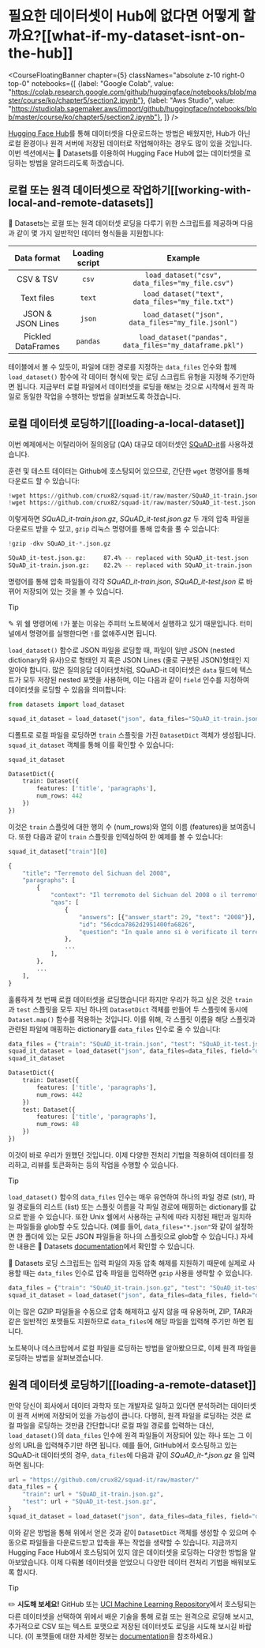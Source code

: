 # 필요한 데이터셋이 Hub에 없다면 어떻게 할까요?[[what-if-my-dataset-isnt-on-the-hub]]

<CourseFloatingBanner chapter={5}
  classNames="absolute z-10 right-0 top-0"
  notebooks={[
    {label: "Google Colab", value: "https://colab.research.google.com/github/huggingface/notebooks/blob/master/course/ko/chapter5/section2.ipynb"},
    {label: "Aws Studio", value: "https://studiolab.sagemaker.aws/import/github/huggingface/notebooks/blob/master/course/ko/chapter5/section2.ipynb"},
]} />

[Hugging Face Hub](https://huggingface.co/datasets)를 통해 데이터셋을 다운로드하는 방법은 배웠지만, Hub가 아닌 로컬 환경이나 원격 서버에 저장된 데이터로 작업해야하는 경우도 많이 있을 것입니다. 이번 섹션에서는 🤗 Datasets를 이용하여 Hugging Face Hub에 없는 데이터셋을 로딩하는 방법을 알려드리도록 하겠습니다.

<Youtube id="HyQgpJTkRdE"/>

## 로컬 또는 원격 데이터셋으로 작업하기[[working-with-local-and-remote-datasets]]

🤗 Datasets는 로컬 또는 원격 데이터셋 로딩을 다루기 위한 스크립트를 제공하며 다음과 같이 몇 가지 일반적인 데이터 형식들을 지원합니다:

|    Data format     | Loading script |                         Example                         |
| :----------------: | :------------: | :-----------------------------------------------------: |
|     CSV & TSV      |     `csv`      |     `load_dataset("csv", data_files="my_file.csv")`     |
|     Text files     |     `text`     |    `load_dataset("text", data_files="my_file.txt")`     |
| JSON & JSON Lines  |     `json`     |   `load_dataset("json", data_files="my_file.jsonl")`    |
| Pickled DataFrames |    `pandas`    | `load_dataset("pandas", data_files="my_dataframe.pkl")` |

테이블에서 볼 수 있듯이, 파일에 대한 경로를 지정하는 `data_files` 인수와 함께 `load_dataset()` 함수에 각 데이터 형식에 맞는 로딩 스크립트 유형을 지정해 주기만하면 됩니다. 지금부터 로컬 파일에서 데이터셋을 로딩을 해보는 것으로 시작해서 원격 파일로 동일한 작업을 수행하는 방법을 살펴보도록 하겠습니다.

## 로컬 데이터셋 로딩하기[[loading-a-local-dataset]]

이번 예제에서는 이탈리아어 질의응답 (QA) 대규모 데이터셋인 [SQuAD-it](https://github.com/crux82/squad-it/)를 사용하겠습니다.

훈련 및 테스트 데이터는 Github에 호스팅되어 있으므로, 간단한 `wget` 명령어를 통해 다운로드 할 수 있습니다:

```python
!wget https://github.com/crux82/squad-it/raw/master/SQuAD_it-train.json.gz
!wget https://github.com/crux82/squad-it/raw/master/SQuAD_it-test.json.gz
```

이렇게하면 *SQuAD_it-train.json.gz*, *SQuAD_it-test.json.gz* 두 개의 압축 파일을 다운로드 받을 수 있고, `gzip` 리눅스 명령어를 통해 압축을 풀 수 있습니다:

```python
!gzip -dkv SQuAD_it-*.json.gz
```

```bash
SQuAD_it-test.json.gz:	   87.4% -- replaced with SQuAD_it-test.json
SQuAD_it-train.json.gz:	   82.2% -- replaced with SQuAD_it-train.json
```

명령어를 통해 압축 파일들이 각각 _SQuAD_it-train.json_, _SQuAD_it-test.json_ 로 바뀌어 저장되어 있는 것을 볼 수 있습니다.

> [!TIP]
> ✎ 위 쉘 명령어에 `!`가 붙는 이유는 주피터 노트북에서 실행하고 있기 때문입니다. 터미널에서 명령어를 실행한다면 `!`를 없애주시면 됩니다.

`load_dataset()` 함수로 JSON 파일을 로딩할 때, 파일이 일반 JSON (nested dictionary와 유사)으로 형태인 지 혹은 JSON Lines (줄로 구분된 JSON)형태인 지 알아야 합니다. 많은 질의응답 데이터셋처럼, SQuAD-it 데이터셋은 `data` 필드에 텍스트가 모두 저장된 nested 포맷을 사용하며, 이는 다음과 같이 `field` 인수를 지정하여 데이터셋을 로딩할 수 있음을 의미합니다:

```py
from datasets import load_dataset

squad_it_dataset = load_dataset("json", data_files="SQuAD_it-train.json", field="data")
```

디폴트로 로컬 파일을 로딩하면 `train` 스플릿을 가진 `DatasetDict` 객체가 생성됩니다. `squad_it_dataset` 객체를 통해 이를 확인할 수 있습니다:

```py
squad_it_dataset
```

```python out
DatasetDict({
    train: Dataset({
        features: ['title', 'paragraphs'],
        num_rows: 442
    })
})
```

이것은 `train` 스플릿에 대한 행의 수 (num_rows)와 열의 이름 (features)을 보여줍니다. 또한 다음과 같이 `train` 스플릿을 인덱싱하여 한 예제를 볼 수 있습니다:

```py
squad_it_dataset["train"][0]
```

```python out
{
    "title": "Terremoto del Sichuan del 2008",
    "paragraphs": [
        {
            "context": "Il terremoto del Sichuan del 2008 o il terremoto...",
            "qas": [
                {
                    "answers": [{"answer_start": 29, "text": "2008"}],
                    "id": "56cdca7862d2951400fa6826",
                    "question": "In quale anno si è verificato il terremoto nel Sichuan?",
                },
                ...
            ],
        },
        ...
    ],
}
```

훌륭하게 첫 번째 로컬 데이터셋을 로딩했습니다! 하지만 우리가 하고 싶은 것은 `train`과 `test` 스플릿을 모두 지닌 하나의 `DatasetDict` 객체를 만들어 두 스플릿에 동시에 `Dataset.map()` 함수를 적용하는 것입니다. 이를 위해, 각 스플릿 이름을 해당 스플릿과 관련된 파일에 매핑하는 dictionary를 `data_files` 인수로 줄 수 있습니다:

```py
data_files = {"train": "SQuAD_it-train.json", "test": "SQuAD_it-test.json"}
squad_it_dataset = load_dataset("json", data_files=data_files, field="data")
squad_it_dataset
```

```python out
DatasetDict({
    train: Dataset({
        features: ['title', 'paragraphs'],
        num_rows: 442
    })
    test: Dataset({
        features: ['title', 'paragraphs'],
        num_rows: 48
    })
})
```

이것이 바로 우리가 원했던 것입니다. 이제 다양한 전처리 기법을 적용하여 데이터를 정리하고, 리뷰를 토큰화하는 등의 작업을 수행할 수 있습니다.

> [!TIP]
> `load_dataset()` 함수의 `data_files` 인수는 매우 유연하여 하나의 파일 경로 (str), 파일 경로들의 리스트 (list) 또는 스플릿 이름을 각 파일 경로에 매핑하는 dictionary를 값으로 받을 수 있습니다. 또한 Unix 쉘에서 사용하는 규칙에 따라 지정된 패턴과 일치하는 파일들을 glob할 수도 있습니다. (예를 들어, `data_files="*.json"`와 같이 설정하면 한 폴더에 있는 모든 JSON 파일들을 하나의 스플릿으로 glob할 수 있습니다.) 자세한 내용은 🤗 Datasets [documentation](https://huggingface.co/docs/datasets/loading#local-and-remote-files)에서 확인할 수 있습니다.

🤗 Datasets 로딩 스크립트는 입력 파일의 자동 압축 해제를 지원하기 때문에 실제로 사용할 때는 `data_files` 인수로 압축 파일을 입력하면 `gzip` 사용을 생략할 수 있습니다.

```py
data_files = {"train": "SQuAD_it-train.json.gz", "test": "SQuAD_it-test.json.gz"}
squad_it_dataset = load_dataset("json", data_files=data_files, field="data")
```

이는 많은 GZIP 파일들을 수동으로 압축 해제하고 싶지 않을 때 유용하며, ZIP, TAR과 같은 일반적인 포맷들도 지원하므로 `data_files`에 해당 파일을 입력해 주기만 하면 됩니다.

노트북이나 데스크탑에서 로컬 파일을 로딩하는 방법을 알아봤으므로, 이제 원격 파일을 로딩하는 방법을 살펴보겠습니다.

## 원격 데이터셋 로딩하기[[loading-a-remote-dataset]]

만약 당신이 회사에서 데이터 과학자 또는 개발자로 일하고 있다면 분석하려는 데이터셋이 원격 서버에 저장되어 있을 가능성이 큽니다. 다행히, 원격 파일을 로딩하는 것은 로컬 파일을 로딩하는 것만큼 간단합니다! 로컬 파일 경로를 입력하는 대신, `load_dataset()`의 `data_files` 인수에 원격 파일들이 저장되어 있는 하나 또는 그 이상의 URL을 입력해주기만 하면 됩니다. 예를 들어, GitHub에서 호스팅하고 있는 SQuAD-it 데이터셋의 경우, `data_files`에 다음과 같이 _SQuAD_it-*.json.gz_ 을 입력하면 됩니다:

```py
url = "https://github.com/crux82/squad-it/raw/master/"
data_files = {
    "train": url + "SQuAD_it-train.json.gz",
    "test": url + "SQuAD_it-test.json.gz",
}
squad_it_dataset = load_dataset("json", data_files=data_files, field="data")
```

이와 같은 방법을 통해 위에서 얻은 것과 같이 `DatasetDict` 객체를 생성할 수 있으며 수동으로 파일들을 다운로드받고 압축을 푸는 작업을 생략할 수 있습니다. 지금까지 Hugging Face Hub에서 호스팅되어 있지 않은 데이터셋을 로딩하는 다양한 방법을 알아보았습니다. 이제 다뤄볼 데이터셋을 얻었으니 다양한 데이터 전처리 기법을 배워보도록 합시다.

> [!TIP]
> ✏️ **시도해 보세요!** GitHub 또는 [UCI Machine Learning Repository](https://archive.ics.uci.edu/ml/index.php)에서 호스팅되는 다른 데이터셋을 선택하여 위에서 배운 기술을 통해 로컬 또는 원격으로 로딩해 보시고, 추가적으로 CSV 또는 텍스트 포맷으로 저장된 데이터셋도 로딩을 시도해 보시길 바랍니다. (이 포맷들에 대한 자세한 정보는 [documentation](https://huggingface.co/docs/datasets/loading#local-and-remote-files)을 참조하세요.)


